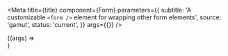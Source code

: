 
<Meta
  title={title}
  component={Form}
  parameters={{
    subtitle:
      'A customizable `<form />` element for wrapping other form elements',
    source: 'gamut',
    status: 'current',
  }}
  args={{}}
/>

<Canvas>
  <Story name="Form">{(args) => <Form {...args} />}</Story>
</Canvas>

<PropsTable story="Form" />
